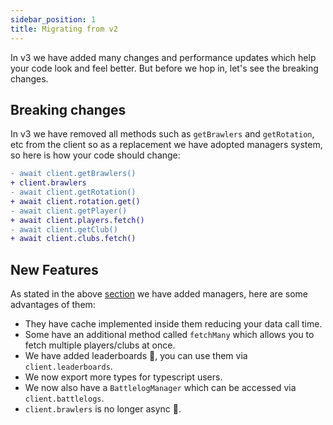 ```yaml
---
sidebar_position: 1
title: Migrating from v2
---
```


In v3 we have added many changes and performance updates which help your code look and feel better.
But before we hop in, let's see the breaking changes.

## Breaking changes
In v3 we have removed all methods such as `getBrawlers` and `getRotation`, etc from the client so as a replacement we have adopted managers system, so here is how your code should change:

```diff
- await client.getBrawlers()
+ client.brawlers
- await client.getRotation()
+ await client.rotation.get()
- await client.getPlayer()
+ await client.players.fetch()
- await client.getClub()
+ await client.clubs.fetch()
```

## New Features
As stated in the above [section](#breaking-changes) we have added managers, here are some advantages of them:
* They have cache implemented inside them reducing your data call time.
* Some have an additional method called `fetchMany` which allows you to fetch multiple players/clubs at once.
* We have added leaderboards :tada:, you can use them via `client.leaderboards`.
* We now export more types for typescript users.
* We now also have a `BattlelogManager` which can be accessed via `client.battlelogs`.
* `client.brawlers` is no longer async :tada:.
